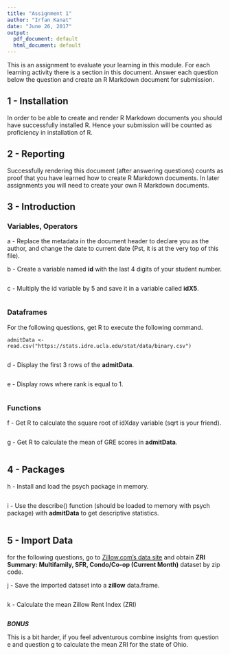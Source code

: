 ```yaml
---
title: "Assignment 1"
author: "Irfan Kanat"
date: "June 26, 2017"
output:
  pdf_document: default
  html_document: default
---
```


This is an assignment to evaluate your learning in this module. For each learning activity there is a section in this document. Answer each question below the question and create an R Markdown document for submission.

## 1 - Installation

In order to be able to create and render R Markdown documents you should have successfully installed R. Hence your submission will be counted as proficiency in installation of R.

## 2 - Reporting

Successfully rendering this document (after answering questions) counts as proof that you have learned how to create R Markdown documents. In later assignments you will need to create your own R Markdown documents.

## 3 - Introduction

### Variables, Operators

a - Replace the metadata in the document header to declare you as the author, and change the date to current date (Pst, it is at the very top of this file).

b - Create a variable named **id** with the last 4 digits of your student number.

```r

```

c - Multiply the id variable by 5 and save it in a variable called **idX5**.

```r

```

### Dataframes

For the following questions, get R to execute the following command.

    admitData <- read.csv("https://stats.idre.ucla.edu/stat/data/binary.csv")

```r

```

d - Display the first 3 rows of the **admitData**.

```r

```

e - Display rows where rank is equal to 1.

```r

```

### Functions

f - Get R to calculate the square root of idXday variable (sqrt is your friend). 

```r

```

g - Get R to calculate the mean of GRE scores in **admitData**.

```r

```

## 4 - Packages

h - Install and load the psych package in memory.

```r


```

i - Use the describe() function (should be loaded to memory with psych package) with **admitData** to get descriptive statistics.

```r

```

## 5 - Import Data

for the following questions, go to [Zillow.com's data site](https://www.zillow.com/research/data/#rental-data) and obtain **ZRI Summary: Multifamily, SFR, Condo/Co-op (Current Month)** dataset by zip code.

j - Save the imported dataset into a **zillow** data.frame.

```r

```

k - Calculate the mean Zillow Rent Index (ZRI)

```r

```

***BONUS***

This is a bit harder, if you feel adventurous combine insights from question e and question g to calculate the mean ZRI for the state of Ohio.

```r

```